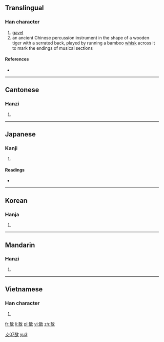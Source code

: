 ==Translingual==

===Han character===
{{Han char|rn=66|rad=攴|as=07|sn=11|four=1864<sub>0</sub>|canj=一口人大 (MROK)}}

# [[gavel]]
# an ancient Chinese percussion instrument in the shape of a wooden tiger with a serrated back, played by running a bamboo [[whisk]] across it to mark the endings of musical sections

====References====
* {{Han ref|kx=0471.120|dkj=13224|dj=0823.120|hdz=21461.010|uh=6554|ud=25940|bh=B1D6|bd=45526}}

----

==Cantonese==

===Hanzi===
{{yue-hanzi|jyut=|y=yu5}}

# {{defn|lang=yue|sort=攴07}}

----

==Japanese==

===Kanji===
{{ja-kanji|grade=|rs=攴07}}

# {{defn|lang=ja|sort=攴07}}

====Readings====
* {{ja-readings|on=[[ぎょ]] (gyo), [[ご]] (go)|kun=[[さしとめる]] (sashitomeru)}}

----

==Korean==

===Hanja===
{{ko-hanja|hangeul=어|eumhun=|rv=eo|mr=ŏ|y=e}}

# {{defn|lang=ko|sort=攴07}}

----

==Mandarin==

===Hanzi===
{{cmn-hanzi|pin=[[yǔ]] ([[yu3]])|wg=yü<sup>3</sup>}}

# {{defn|lang=cmn|sort=攴07}}

[[Category:cmn:Musical instruments in traditional script|攴07敔]]
[[Category:cmn:Musical instruments in simplified script|yu3]]

----

==Vietnamese==

===Han character===
{{vi-hantu|[[ngữ]]|rs=攴07}}

# {{defn|lang=vi|sort=攴07}}

[[fr:敔]]
[[li:敔]]
[[pl:敔]]
[[vi:敔]]
[[zh:敔]]